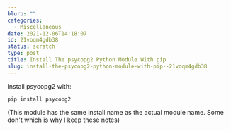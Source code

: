 ```yaml
---
blurb: ""
categories:
  - Miscellaneous
date: 2021-12-06T14:18:07
id: 21voqm4gdb38
status: scratch
type: post
title: Install The psycopg2 Python Module With pip
slug: install-the-psycopg2-python-module-with-pip--21voqm4gdb38
---
```


Install psycopg2 with:

```
pip install psycopg2
```

(This module has the same install name as the actual module name. Some don't which is why I keep these notes)



